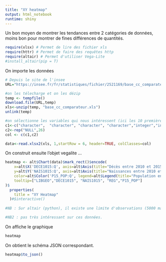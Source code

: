 ```yaml
---
title: "XY heatmap"
output: html_notebook
runtime: shiny
---
```


Un bon moyen de montrer les tendances entre 2 catégories de données, moins bon pour montrer de fines différences de quantités. 

```r
require(xlsx) # Permet de lire des fichier xls
require(httr) # Permet de faire des requêtes http
require(altair) # Permet d'utiliser Vega-Lite
#install_altair(pip = T)
```

On importe les données
```r

# Depuis le site de l'insee
URL="https://insee.fr/fr/statistiques/fichier/2521169/base_cc_comparateur.zip"

#on les télecharge et on les dézip
temp <- tempfile()
download.file(URL,temp)
xls<-unzip(temp, "base_cc_comparateur.xls")
unlink(temp)

#on sélectionne les variables qui nous intéressent (ici les 10 premières)
c1<-c("character",  "character", "character", "character","integer","integer" ,"integer" ,"integer" ,"integer" ,"integer"  )
c2<-rep("NULL",26)
col <- c(c1,c2)

data<-read.xlsx2(xls, 1,startRow = 6, header=TRUE, colClasses=col)
```


On construit ensuite l'objet vegalite ...
```r
heatmap <- alt$Chart(data)$mark_rect()$encode(    
    x=alt$X('DECE1015:Q', axis=alt$Axis(title="Décès entre 2010 et 2015")),
    y=alt$Y('NAIS1015:Q', axis=alt$Axis(title="Naissances entre 2010 et 2015")),
    color=alt$Color('P15_POP:Q', legend=alt$Legend(title="Population en 2015")),
    tooltip=["LIBGEO","DECE1015", "NAIS1015", "REG","P15_POP"]
)$
  properties(
    title = "XY Heatmap"
  )#$interactive()
 
#NB : Sur altair (python), il existe une limite d'observations (5000 max). Je ne sais pas si elle s'applique aussi en R, je n'aipas pu tester le graphique. 

#NB2 : pas très intéressant sur ces données.
```


On affiche le graphique
```r
heatmap
```

On obtient le schéma JSON correspondant.
```r
heatmap$to_json()
```